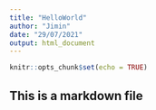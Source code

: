 ```yaml
---
title: "HelloWorld"
author: "Jimin"
date: "29/07/2021"
output: html_document
---
```


```r
knitr::opts_chunk$set(echo = TRUE)
```

## This is a markdown file

